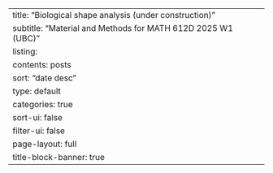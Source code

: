 ---
title: "Biological shape analysis (under construction)"
subtitle: "Material and Methods for MATH 612D 2025 W1 (UBC)" 
listing:
  contents: posts
  sort: "date desc"
  type: default
  categories: true
  sort-ui: false
  filter-ui: false
page-layout: full
title-block-banner: true
---